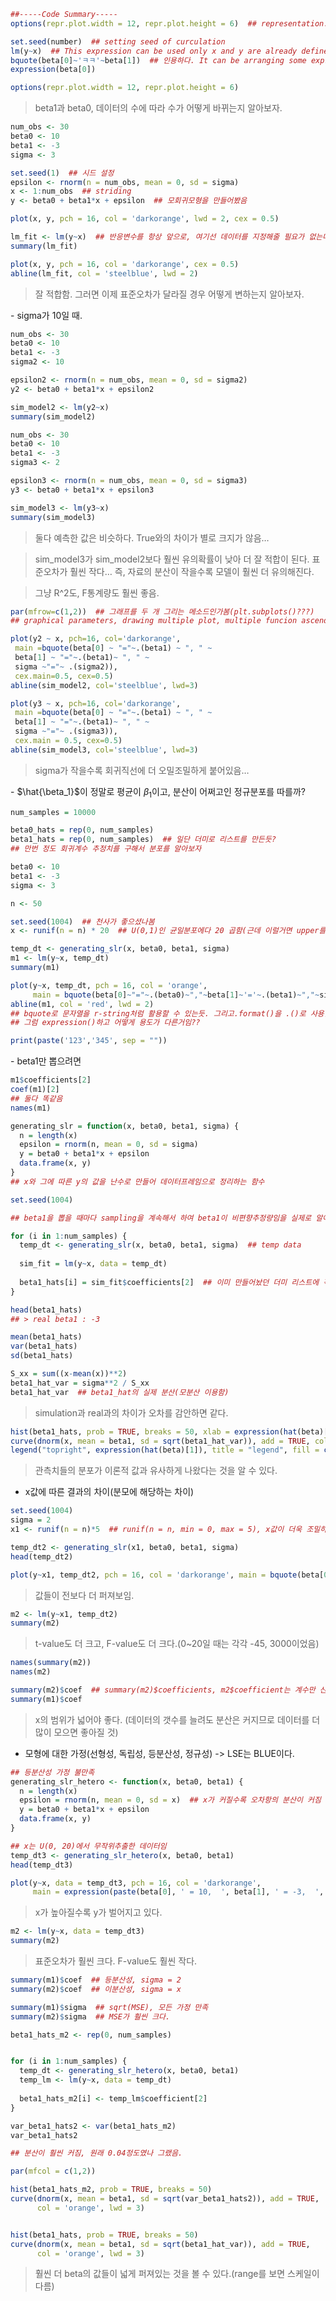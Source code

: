 ```r
##-----Code Summary-----
options(repr.plot.width = 12, repr.plot.height = 6)  ## representation.

set.seed(number)  ## setting seed of curculation
lm(y~x)  ## This expression can be used only x and y are already defined.
bquote(beta[0]~'ㅋㅋ'~beta[1])  ## 인용하다. It can be arranging some expression using r-string, and wraping as a '~'
expression(beta[0])

```

```r
options(repr.plot.width = 12, repr.plot.height = 6)
```

> beta1과 beta0, 데이터의 수에 따라 수가 어떻게 바뀌는지 알아보자.

```r
num_obs <- 30
beta0 <- 10
beta1 <- -3
sigma <- 3
```

```r
set.seed(1)  ## 시드 설정
epsilon <- rnorm(n = num_obs, mean = 0, sd = sigma)
x <- 1:num_obs  ## striding
y <- beta0 + beta1*x + epsilon  ## 모회귀모형을 만들어봤음
```


```r
plot(x, y, pch = 16, col = 'darkorange', lwd = 2, cex = 0.5)
```

```r
lm_fit <- lm(y~x)  ## 반응변수를 항상 앞으로, 여기선 데이터를 지정해줄 필요가 없는데, 이미 y랑 x가 데이터임
summary(lm_fit)
```
```r
plot(x, y, pch = 16, col = 'darkorange', cex = 0.5)
abline(lm_fit, col = 'steelblue', lwd = 2)
```

> 잘 적합함. 그러면 이제 표준오차가 달라질 경우 어떻게 변하는지 알아보자.

\- sigma가 10일 때.

```r
num_obs <- 30
beta0 <- 10
beta1 <- -3
sigma2 <- 10

epsilon2 <- rnorm(n = num_obs, mean = 0, sd = sigma2)
y2 <- beta0 + beta1*x + epsilon2
```

```r
sim_model2 <- lm(y2~x)
summary(sim_model2)
```

```r
num_obs <- 30
beta0 <- 10
beta1 <- -3
sigma3 <- 2

epsilon3 <- rnorm(n = num_obs, mean = 0, sd = sigma3)
y3 <- beta0 + beta1*x + epsilon3
```

```r
sim_model3 <- lm(y3~x)
summary(sim_model3)
```

> 둘다 예측한 값은 비슷하다. True와의 차이가 별로 크지가 않음...

> sim_model3가 sim_model2보다 훨씬 유의확률이 낮아 더 잘 적합이 된다. 표준오차가 훨씬 작다... 즉, 자료의 분산이 작을수록 모델이 훨씬 더 유의해진다.

> 그냥 R^2도, F통계량도 훨씬 좋음.

```r
par(mfrow=c(1,2))  ## 그래프를 두 개 그리는 메소드인가봄(plt.subplots()???)
## graphical parameters, drawing multiple plot, multiple funcion ascending row or columns(mfcol)

plot(y2 ~ x, pch=16, col='darkorange',
 main =bquote(beta[0] ~ "="~.(beta1) ~ ", " ~
 beta[1] ~ "="~.(beta1)~ ", " ~
 sigma ~"="~ .(sigma2)),
 cex.main=0.5, cex=0.5)
abline(sim_model2, col='steelblue', lwd=3)

plot(y3 ~ x, pch=16, col='darkorange',
 main =bquote(beta[0] ~ "="~.(beta1) ~ ", " ~
 beta[1] ~ "="~.(beta1)~ ", " ~
 sigma ~"="~ .(sigma3)),
 cex.main = 0.5, cex=0.5)
abline(sim_model3, col='steelblue', lwd=3)
```
> sigma가 작을수록 회귀직선에 더 오밀조밀하게 붙어있음...


\- $\hat{\beta_1}$이 정말로 평균이 $\beta_1$이고, 분산이 어쩌고인 정규분포를 따를까?

```r
num_samples = 10000

beta0_hats = rep(0, num_samples)
beta1_hats = rep(0, num_samples)  ## 일단 더미로 리스트를 만든듯?
## 만번 정도 회귀계수 추정치를 구해서 분포를 알아보자
```


```r
beta0 <- 10
beta1 <- -3
sigma <- 3

n <- 50
```

```r
set.seed(1004)  ## 천사가 좋으셨나봄
x <- runif(n = n) * 20  ## U(0,1)인 균일분포에다 20 곱함(근데 이럴거면 upper를 20으로...)
```

```r
temp_dt <- generating_slr(x, beta0, beta1, sigma)
m1 <- lm(y~x, temp_dt)
summary(m1)
```

```r
plot(y~x, temp_dt, pch = 16, col = 'orange',
     main = bquote(beta[0]~"="~.(beta0)~","~beta[1]~'='~.(beta1)~","~sigma~"="~.(sigma)), cex.main = 0.8)
abline(m1, col = 'red', lwd = 2)
## bquote로 문자열을 r-string처럼 활용할 수 있는듯. 그리고.format()을 .()로 사용할 수 있는듯(뇌피셜임). 그리고 ~는 문자열 간 나누는 것인듯
## 그럼 expression()하고 어떻게 용도가 다른거임??
```
```r
print(paste('123','345', sep = ""))
```
\- beta1만 뽑으려면

```r
m1$coefficients[2]
coef(m1)[2]
## 둘다 똑같음
names(m1)
```
```r
generating_slr = function(x, beta0, beta1, sigma) {
  n = length(x)
  epsilon = rnorm(n, mean = 0, sd = sigma)
  y = beta0 + beta1*x + epsilon
  data.frame(x, y)
}
## x와 그에 따른 y의 값을 난수로 만들어 데이터프레임으로 정리하는 함수
```

```r
set.seed(1004)

## beta1을 뽑을 때마다 sampling을 계속해서 하여 beta1이 비편향추정량임을 실제로 알아보자.

for (i in 1:num_samples) {
  temp_dt <- generating_slr(x, beta0, beta1, sigma)  ## temp data
  
  sim_fit = lm(y~x, data = temp_dt)
  
  beta1_hats[i] = sim_fit$coefficients[2]  ## 이미 만들어놨던 더미 리스트에 각 값을 beta1_hat으로 바꿈
}
```

```r
head(beta1_hats)
## > real beta1 : -3

mean(beta1_hats)
var(beta1_hats)
sd(beta1_hats)
```

```r
S_xx = sum((x-mean(x))**2)
beta1_hat_var = sigma**2 / S_xx
beta1_hat_var  ## beta1_hat의 실제 분산(모분산 이용함)
```

> simulation과 real과의 차이가 오차를 감안하면 같다.


```r
hist(beta1_hats, prob = TRUE, breaks = 50, xlab = expression(hat(beta)[1]), main = bquote(hat(beta[1])~'distribution'), labels = expression(hat(beta)[1]), col = 'skyblue')
curve(dnorm(x, mean = beta1, sd = sqrt(beta1_hat_var)), add = TRUE, col = 'orange', lwd = 3)  ## curve는 labeling이 안되나봐...
legend("topright", expression(hat(beta)[1]), title = "legend", fill = c('skyblue', 'orange'))
```


> 관측치들의 분포가 이론적 값과 유사하게 나왔다는 것을 알 수 있다.

* x값에 따른 결과의 차이(분모에 해당하는 차이)

```r
set.seed(1004)
sigma = 2
x1 <- runif(n = n)*5  ## runif(n = n, min = 0, max = 5), x값이 더욱 조밀하게 들어옴(분산이 작음)
```

```r
temp_dt2 <- generating_slr(x1, beta0, beta1, sigma)
head(temp_dt2)
```

```r
plot(y~x1, temp_dt2, pch = 16, col = 'darkorange', main = bquote(beta[0]~"="~.(beta0) ~ ", " ~beta[1] ~ "="~.(beta1)~ ", " ~sigma ~"="~ .(sigma)), cex.main = 0.7, cex = 0.7)
```


> 값들이 전보다 더 퍼져보임.

```r
m2 <- lm(y~x1, temp_dt2)
summary(m2)
```

> t-value도 더 크고, F-value도 더 크다.(0~20일 때는 각각 -45, 3000이었음)

```r
names(summary(m2))
names(m2)
```

```r
summary(m2)$coef  ## summary(m2)$coefficients, m2$coefficient는 계수만 산출함
summary(m1)$coef
```

> x의 범위가 넓어야 좋다. (데이터의 갯수를 늘려도 분산은 커지므로 데이터를 더 많이 모으면 좋아질 것)

* 모형에 대한 가정(선형성, 독립성, 등분산성, 정규성) -> LSE는 BLUE이다.

```r
## 등분산성 가정 불만족
generating_slr_hetero <- function(x, beta0, beta1) {
  n = length(x)
  epsilon = rnorm(n, mean = 0, sd = x)  ## x가 커질수록 오차항의 분산이 커짐
  y = beta0 + beta1*x + epsilon
  data.frame(x, y)
}
```

```r
## x는 U(0, 20)에서 무작위추출한 데이터임
temp_dt3 <- generating_slr_hetero(x, beta0, beta1)
head(temp_dt3)
```

```r
plot(y~x, data = temp_dt3, pch = 16, col = 'darkorange',
     main = expression(paste(beta[0], ' = 10,  ', beta[1], ' = -3,  ', sigma, ' = x')))

```
> x가 높아질수록 y가 벌어지고 있다.

```r
m2 <- lm(y~x, data = temp_dt3)
summary(m2)
```

> 표준오차가 훨씬 크다. F-value도 훨씬 작다.

```r
summary(m1)$coef  ## 등분산성, sigma = 2
summary(m2)$coef  ## 이분산성, sigma = x

summary(m1)$sigma  ## sqrt(MSE), 모든 가정 만족
summary(m2)$sigma  ## MSE가 훨씬 크다.
```

```r
beta1_hats_m2 <- rep(0, num_samples)


for (i in 1:num_samples) {
  temp_dt <- generating_slr_hetero(x, beta0, beta1)
  temp_lm <- lm(y~x, data = temp_dt)
  
  beta1_hats_m2[i] <- temp_lm$coefficient[2]
}

```

```r
var_beta1_hats2 <- var(beta1_hats_m2)
var_beta1_hats2

## 분산이 훨씬 커짐, 원래 0.04정도였나 그랬음.
```

```r
par(mfcol = c(1,2))

hist(beta1_hats_m2, prob = TRUE, breaks = 50)
curve(dnorm(x, mean = beta1, sd = sqrt(var_beta1_hats2)), add = TRUE,
      col = 'orange', lwd = 3)


hist(beta1_hats, prob = TRUE, breaks = 50)
curve(dnorm(x, mean = beta1, sd = sqrt(beta1_hat_var)), add = TRUE,
      col = 'orange', lwd = 3)

```

> 훨씬 더 beta의 값들이 넓게 퍼져있는 것을 볼 수 있다.(range를 보면 스케일이 다름)
